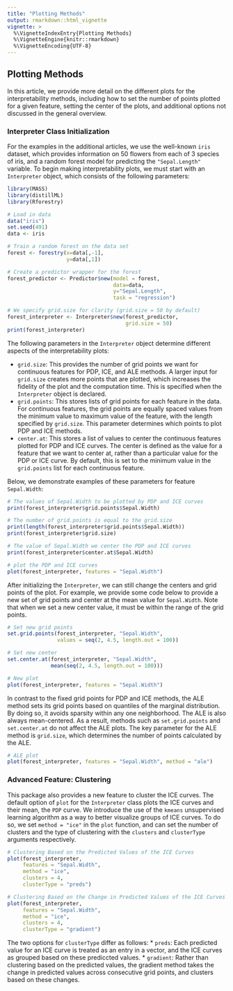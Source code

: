 ```yaml
---
title: "Plotting Methods"
output: rmarkdown::html_vignette
vignette: >
  %\VignetteIndexEntry{Plotting Methods}
  %\VignetteEngine{knitr::rmarkdown}
  %\VignetteEncoding{UTF-8}
---
```


## Plotting Methods

In this article, we provide more detail on the different plots for the 
interpretability methods, including how to set the number of points plotted 
for a given feature, setting the center of the plots, and additional options not 
discussed in the general overview. 

### Interpreter Class Initialization

For the examples in the additional articles, we use the well-known `iris` dataset, 
which provides information on 50 flowers from each of 3 species of iris, and 
a random forest model for predicting the `"Sepal.Length"` variable. To begin 
making interpretability plots, we must start with an `Interpreter` object, 
which consists of the following parameters:

```r
library(MASS)
library(distillML)
library(Rforestry)

# Load in data 
data("iris")
set.seed(491)
data <- iris

# Train a random forest on the data set
forest <- forestry(x=data[,-1],
                   y=data[,1])

# Create a predictor wrapper for the forest
forest_predictor <- Predictor$new(model = forest,
                                  data=data,
                                  y="Sepal.Length",
                                  task = "regression")

# We specify grid.size for clarity (grid.size = 50 by default)
forest_interpreter <- Interpreter$new(forest_predictor,
                                      grid.size = 50)
print(forest_interpreter)
```

The following parameters in the `Interpreter` object determine different aspects 
of the interpretability plots:

* `grid.size`: This provides the number of grid points we want for continuous 
               features for PDP, ICE, and ALE methods. A larger input for `grid.size`
               creates more points that are plotted, which increases the fidelity 
               of the plot and the computation time. This is specified when the 
               `Interpreter` object is declared.
* `grid.points`: This stores lists of grid points for each feature in the data. 
                 For continuous features, the grid points are equally spaced 
                 values from the minimum value to maximum value of the feature, 
                 with the length specified by `grid.size`. This parameter determines 
                 which points to plot PDP and ICE methods.
* `center.at`: This stores a list of values to center the continuous features plotted
               for PDP and ICE curves. The center is defined as the value for a 
               feature that we want to center at, rather than a particular value 
               for the PDP or ICE curve. By default, this is set to the minimum 
               value in the `grid.points` list for each continuous feature. 
               
Below, we demonstrate examples of these parameters for feature `Sepal.Width`:

```r
# The values of Sepal.Width to be plotted by PDP and ICE curves
print(forest_interpreter$grid.points$Sepal.Width)

# The number of grid.points is equal to the grid.size
print(length(forest_interpreter$grid.points$Sepal.Width))
print(forest_interpreter$grid.size)

# The value of Sepal.Width we center the PDP and ICE curves
print(forest_interpreter$center.at$Sepal.Width)

# plot the PDP and ICE curves
plot(forest_interpreter, features = "Sepal.Width")
```

After initializing the `Interpreter`, we can still change the centers and grid 
points of the plot. For example, we provide some code below to provide a new set 
of grid points and center at the mean value for `Sepal.Width`. Note that when 
we set a new center value, it must be within the range of the grid points.

```r
# Set new grid points
set.grid.points(forest_interpreter, "Sepal.Width", 
                values = seq(2, 4.5, length.out = 100))

# Set new center
set.center.at(forest_interpreter, "Sepal.Width", 
              mean(seq(2, 4.5, length.out = 100)))

# New plot
plot(forest_interpreter, features = "Sepal.Width")

```

In contrast to the fixed grid points for PDP and ICE methods, the ALE method 
sets its grid points based on quantiles of the marginal distribution. 
By doing so, it avoids sparsity within any one neighborhood. The ALE is also 
always mean-centered. As a result, methods such as `set.grid.points` and 
`set.center.at` do not affect the ALE plots. The key parameter for the ALE method 
is `grid.size`, which determines the number of points calculated by the ALE. 

```r
# ALE plot
plot(forest_interpreter, features = "Sepal.Width", method = "ale")
```

### Advanced Feature: Clustering

This package also provides a new feature to cluster the ICE curves. The default 
option of `plot` for the `Interpreter` class plots the ICE curves and their mean, 
the `PDP` curve. We introduce the use of the `kmeans` unsupervised learning algorithm 
as a way to better visualize groups of ICE curves. To do so, we set `method = "ice"` 
in the `plot` function, and can set the number of clusters and the type of 
clustering with the `clusters` and `clusterType` arguments respectively. 

```r
# Clustering Based on the Predicted Values of the ICE Curves
plot(forest_interpreter,
     features = "Sepal.Width",
     method = "ice",
     clusters = 4,
     clusterType = "preds")

# Clustering Based on the Change in Predicted Values of the ICE Curves
plot(forest_interpreter,
     features = "Sepal.Width",
     method = "ice",
     clusters = 4,
     clusterType = "gradient")
```

The two options for `clusterType` differ as follows:
* `preds`: Each predicted value for an ICE curve is treated as an entry in a vector, 
           and the ICE curves as grouped based on these prediccted values. 
* `gradient`: Rather than clustering based on the predicted values, the gradient method 
              takes the change in predicted values across consecutive grid points, and 
              clusters based on these changes.
